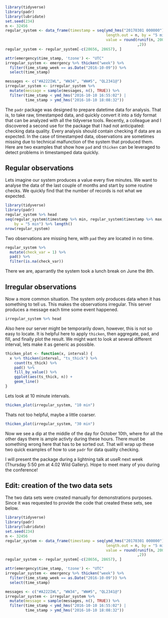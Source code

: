 ```r
library(tidyverse)
library(padr)
library(lubridate)
set.seed(234)
n <- 32456
regular_system <- data_frame(timestamp = seq(ymd_hms("20170301 000000"), 
                                             length.out = n, by = "5 min"),
                                             value = round(runif(n, 200, 500) 
                                                           ,2))
regular_system <- regular_system[-c(28656, 28657), ]

attr(emergency$time_stamp, 'tzone') <- "UTC"
irregular_system <- emergency %>% thicken("week") %>% 
  filter(time_stamp_week == as.Date("2016-10-09")) %>% 
  select(time_stamp)

messages <- c("#A222IWL", "WW34", "WW#5", "QL2341@")
irregular_system <- irregular_system %>% 
  mutate(message = sample(messages, n(), TRUE)) %>% 
  filter(time_stamp < ymd_hms("2016-10-10 16:55:02") |
         time_stamp > ymd_hms("2016-10-10 18:08:32"))
```

The `padr` package was designed to prepare datetime data for analysis. That is, to take raw, timestamped data, and quickly convert it into a tidy format that can be analyzed with all the tidyverse tools. Recently, a colleague and I discovered a second use for the package that I had not anticipated: checking data quality. Every analysis should contain checking if data are as expected. In the case of timestamped data, observations are sometimes missing due to technical malfunction of the system that produced them. Here are two examples that show how `pad` and `thicken` can be leveraged to detect problems in timestamped data quickly. 

## Regular observations

Lets imagine our system produces a value every five minutes. We want to analyse the data of the last couple of months and start by some routine checks. We quickly find that the number of records is not what we expected.

```r
library(tidyverse)
library(padr)
regular_system %>% head
seq(regular_system$timestamp %>% min, regular_system$timestamp %>% max, 
    by = "5 min") %>% length()
nrow(regular_system)
```

Two observations are missing here, with `pad` they are located in no time.

```r
regular_system %>% 
  mutate(check_var = 1) %>% 
  pad() %>% 
  filter(is.na(check_var))
```

There we are, aparrantly the system took a lunch break on June the 8th.

## Irregular observations

Now a more common situation. The system only produces data when it has something to tell us. This makes the observations irregular. This server produces a message each time some event happened.

```r
irregular_system %>% head
```

Also here our server might be temporarily down, however, this is not so easy to locate. It is helpful here to apply `thicken`, then aggregate, pad, and fill, and finally plot the result. We might want to look at several different interval, lets make it as generic as possible. 

```r
thicken_plot <- function(x, interval) {
  x %>% thicken(interval, "ts_thick") %>% 
    count(ts_thick) %>% 
    pad() %>% 
    fill_by_value() %>% 
    ggplot(aes(ts_thick, n)) +
    geom_line()
}
```

Lets look at 10 minute intervals. 

```r
thicken_plot(irregular_system, "10 min")
```

Thats not too helpful, maybe a little coarser.

```r
thicken_plot(irregular_system, "30 min")
```

Now we see a dip at the middle of the day for October 10th, where for all the other days there is ample activty during these hours. There must be something wrong here that has to be sorted out. That will wrap up these two quick examples of how to use `padr` for data quality checking.

I will present the package during a lightning talk at useR next week (Thursday 5:50 pm at 4.02 Wild Gallery). Hope to meet many of you during the conference!


## Edit: creation of the two data sets

The two data sets were created manually for demonstrations purposes. Since it was requested to provide the code that created these sets, see below.

```r
library(tidyverse)
library(padr)
library(lubridate)
set.seed(234)
n <- 32456
regular_system <- data_frame(timestamp = seq(ymd_hms("20170301 000000"), 
                                             length.out = n, by = "5 min"),
                                             value = round(runif(n, 200, 500) 
                                                           ,2))
regular_system <- regular_system[-c(28656, 28657), ]

attr(emergency$time_stamp, 'tzone') <- "UTC"
irregular_system <- emergency %>% thicken("week") %>% 
  filter(time_stamp_week == as.Date("2016-10-09")) %>% 
  select(time_stamp)

messages <- c("#A222IWL", "WW34", "WW#5", "QL2341@")
irregular_system <- irregular_system %>% 
  mutate(message = sample(messages, n(), TRUE)) %>% 
  filter(time_stamp < ymd_hms("2016-10-10 16:55:02") |
         time_stamp > ymd_hms("2016-10-10 18:08:32"))
```

